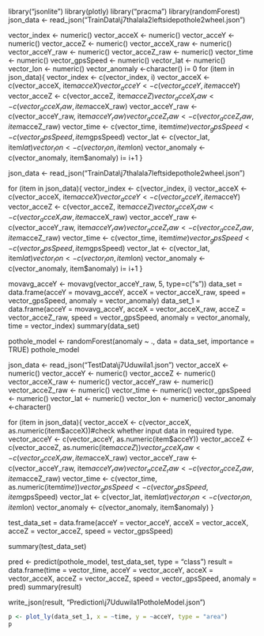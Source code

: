 library("jsonlite")
library(plotly)
library("pracma")
library(randomForest)
json_data <- read_json("TrainData\\j7thalala2leftsidepothole2wheel.json")

vector_index <- numeric()
vector_acceX <- numeric()
vector_acceY <- numeric()
vector_acceZ <- numeric()
vector_acceX_raw <- numeric()
vector_acceY_raw <- numeric()
vector_acceZ_raw <- numeric()
vector_time <- numeric()
vector_gpsSpeed <- numeric()
vector_lat <- numeric()
vector_lon <- numeric()
vector_anomaly <-character()
i= 0
for (item in json_data){
  vector_index <- c(vector_index, i)
  vector_acceX <- c(vector_acceX, item$acceX)
  vector_acceY <- c(vector_acceY, item$acceY)
  vector_acceZ <- c(vector_acceZ, item$acceZ)
  vector_acceX_raw <- c(vector_acceX_raw, item$acceX_raw)
  vector_acceY_raw <- c(vector_acceY_raw, item$acceY_raw)
  vector_acceZ_raw <- c(vector_acceZ_raw, item$acceZ_raw)
  vector_time <- c(vector_time, item$time)
  vector_gpsSpeed <- c(vector_gpsSpeed, item$gpsSpeed)
  vector_lat <- c(vector_lat, item$lat)
  vector_lon <- c(vector_lon, item$lon)
  vector_anomaly <- c(vector_anomaly, item$anomaly)
  i= i+1
}

json_data <- read_json("TrainData\\j7thalala7leftsidepothole2wheel.json")

for (item in json_data){
  vector_index <- c(vector_index, i)
  vector_acceX <- c(vector_acceX, item$acceX)
  vector_acceY <- c(vector_acceY, item$acceY)
  vector_acceZ <- c(vector_acceZ, item$acceZ)
  vector_acceX_raw <- c(vector_acceX_raw, item$acceX_raw)
  vector_acceY_raw <- c(vector_acceY_raw, item$acceY_raw)
  vector_acceZ_raw <- c(vector_acceZ_raw, item$acceZ_raw)
  vector_time <- c(vector_time, item$time)
  vector_gpsSpeed <- c(vector_gpsSpeed, item$gpsSpeed)
  vector_lat <- c(vector_lat, item$lat)
  vector_lon <- c(vector_lon, item$lon)
  vector_anomaly <- c(vector_anomaly, item$anomaly)
  i= i+1
}

<!-- json_data <- read_json("TrainData\\pothole1RahulaRoadRightWheel.json") -->

<!-- for (item in json_data){ -->
<!--   vector_index <- c(vector_index, i) -->
<!--   vector_acceX <- c(vector_acceX, item$acceX) -->
<!--   vector_acceY <- c(vector_acceY, item$acceY) -->
<!--   vector_acceZ <- c(vector_acceZ, item$acceZ) -->
<!--   vector_acceX_raw <- c(vector_acceX_raw, item$acceX_raw) -->
<!--   vector_acceY_raw <- c(vector_acceY_raw, item$acceY_raw) -->
<!--   vector_acceZ_raw <- c(vector_acceZ_raw, item$acceZ_raw) -->
<!--   vector_time <- c(vector_time, item$time) -->
<!--   vector_gpsSpeed <- c(vector_gpsSpeed, item$gpsSpeed) -->
<!--   vector_lat <- c(vector_lat, item$lat) -->
<!--   vector_lon <- c(vector_lon, item$lon) -->
<!--   vector_anomaly <- c(vector_anomaly, item$anomaly) -->
<!--   i= i+1 -->
<!-- } -->

<!-- json_data <- read_json("TrainData\\pothole2RahulaRoadLeftWheel.json") -->

<!-- for (item in json_data){ -->
<!--   vector_index <- c(vector_index, i) -->
<!--   vector_acceX <- c(vector_acceX, item$acceX) -->
<!--   vector_acceY <- c(vector_acceY, item$acceY) -->
<!--   vector_acceZ <- c(vector_acceZ, item$acceZ) -->
<!--   vector_acceX_raw <- c(vector_acceX_raw, item$acceX_raw) -->
<!--   vector_acceY_raw <- c(vector_acceY_raw, item$acceY_raw) -->
<!--   vector_acceZ_raw <- c(vector_acceZ_raw, item$acceZ_raw) -->
<!--   vector_time <- c(vector_time, item$time) -->
<!--   vector_gpsSpeed <- c(vector_gpsSpeed, item$gpsSpeed) -->
<!--   vector_lat <- c(vector_lat, item$lat) -->
<!--   vector_lon <- c(vector_lon, item$lon) -->
<!--   vector_anomaly <- c(vector_anomaly, item$anomaly) -->
<!--   i= i+1 -->
<!-- } -->

<!-- json_data <- read_json("TrainData\\pothole3WalpolaRoadLeftWheel.json") -->

<!-- for (item in json_data){ -->
<!--   vector_index <- c(vector_index, i) -->
<!--   vector_acceX <- c(vector_acceX, item$acceX) -->
<!--   vector_acceY <- c(vector_acceY, item$acceY) -->
<!--   vector_acceZ <- c(vector_acceZ, item$acceZ) -->
<!--   vector_acceX_raw <- c(vector_acceX_raw, item$acceX_raw) -->
<!--   vector_acceY_raw <- c(vector_acceY_raw, item$acceY_raw) -->
<!--   vector_acceZ_raw <- c(vector_acceZ_raw, item$acceZ_raw) -->
<!--   vector_time <- c(vector_time, item$time) -->
<!--   vector_gpsSpeed <- c(vector_gpsSpeed, item$gpsSpeed) -->
<!--   vector_lat <- c(vector_lat, item$lat) -->
<!--   vector_lon <- c(vector_lon, item$lon) -->
<!--   vector_anomaly <- c(vector_anomaly, item$anomaly) -->
<!--   i= i+1 -->
<!-- } -->

<!-- json_data <- read_json("TrainData\\pothole4WalpolaRoadLeftWheel.json") -->

<!-- for (item in json_data){ -->
<!--   vector_index <- c(vector_index, i) -->
<!--   vector_acceX <- c(vector_acceX, item$acceX) -->
<!--   vector_acceY <- c(vector_acceY, item$acceY) -->
<!--   vector_acceZ <- c(vector_acceZ, item$acceZ) -->
<!--   vector_acceX_raw <- c(vector_acceX_raw, item$acceX_raw) -->
<!--   vector_acceY_raw <- c(vector_acceY_raw, item$acceY_raw) -->
<!--   vector_acceZ_raw <- c(vector_acceZ_raw, item$acceZ_raw) -->
<!--   vector_time <- c(vector_time, item$time) -->
<!--   vector_gpsSpeed <- c(vector_gpsSpeed, item$gpsSpeed) -->
<!--   vector_lat <- c(vector_lat, item$lat) -->
<!--   vector_lon <- c(vector_lon, item$lon) -->
<!--   vector_anomaly <- c(vector_anomaly, item$anomaly) -->
<!--   i= i+1 -->
<!-- } -->

movavg_acceY <- movavg(vector_acceY_raw, 5, type=c("s"))
data_set = data.frame(acceY = movavg_acceY, acceX = vector_acceX_raw, speed = vector_gpsSpeed, anomaly = vector_anomaly)
data_set_1 = data.frame(acceY = movavg_acceY, acceX = vector_acceX_raw, acceZ = vector_acceZ_raw, speed = vector_gpsSpeed, anomaly = vector_anomaly, time = vector_index)
summary(data_set)

pothole_model <- randomForest(anomaly ~ ., data = data_set, importance = TRUE)
pothole_model

json_data <- read_json("TestData\\j7Uduwila1.json")
vector_acceX <- numeric()
vector_acceY <- numeric()
vector_acceZ <- numeric()
vector_acceX_raw <- numeric()
vector_acceY_raw <- numeric()
vector_acceZ_raw <- numeric()
vector_time <- numeric()
vector_gpsSpeed <- numeric()
vector_lat <- numeric()
vector_lon <- numeric()
vector_anomaly <-character()

for (item in json_data){
  vector_acceX <- c(vector_acceX, as.numeric(item$acceX))#check whether input data in required type.
  vector_acceY <- c(vector_acceY, as.numeric(item$acceY))
  vector_acceZ <- c(vector_acceZ, as.numeric(item$acceZ))
  vector_acceX_raw <- c(vector_acceX_raw, item$acceX_raw)
  vector_acceY_raw <- c(vector_acceY_raw, item$acceY_raw)
  vector_acceZ_raw <- c(vector_acceZ_raw, item$acceZ_raw)
  vector_time <- c(vector_time, as.numeric(item$time))
  vector_gpsSpeed <- c(vector_gpsSpeed, item$gpsSpeed)
  vector_lat <- c(vector_lat, item$lat)
  vector_lon <- c(vector_lon, item$lon)
  vector_anomaly <- c(vector_anomaly, item$anomaly)
}

test_data_set = data.frame(acceY = vector_acceY, acceX = vector_acceX, acceZ = vector_acceZ, speed = vector_gpsSpeed)

summary(test_data_set)

pred <- predict(pothole_model, test_data_set, type = "class")
result = data.frame(time = vector_time, acceY = vector_acceY, acceX = vector_acceX, acceZ = vector_acceZ, speed = vector_gpsSpeed, anomaly = pred)
summary(result)

write_json(result, "Prediction\\j7Uduwila1PotholeModel.json")
```r
p <- plot_ly(data_set_1, x = ~time, y = ~acceY, type = "area")
p
```

